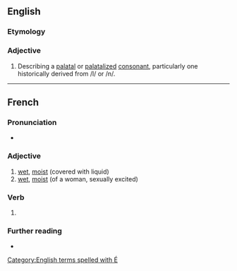 {{also|mouille}}
==English==

===Etymology===
{{bor|en|fr|mouillé||wet, moist}}

===Adjective===
{{en-adj}}
{{wikipedia}}
# {{lb|en|phonetics}} Describing a [[palatal]] or [[palatalized]] [[consonant]], particularly one historically derived from /l/ or /n/.

[[Category:English terms spelled with É]]

----

==French==

===Pronunciation===
* {{fr-IPA}}

===Adjective===
{{fr-adj}}

# [[wet]], [[moist]] (covered with liquid)
# [[wet]], [[moist]] (of a woman, sexually excited)

===Verb===
{{fr-past participle}}

# {{past participle of|mouiller|lang=fr|nocat=1}}

===Further reading===
* {{R:TLFi}}